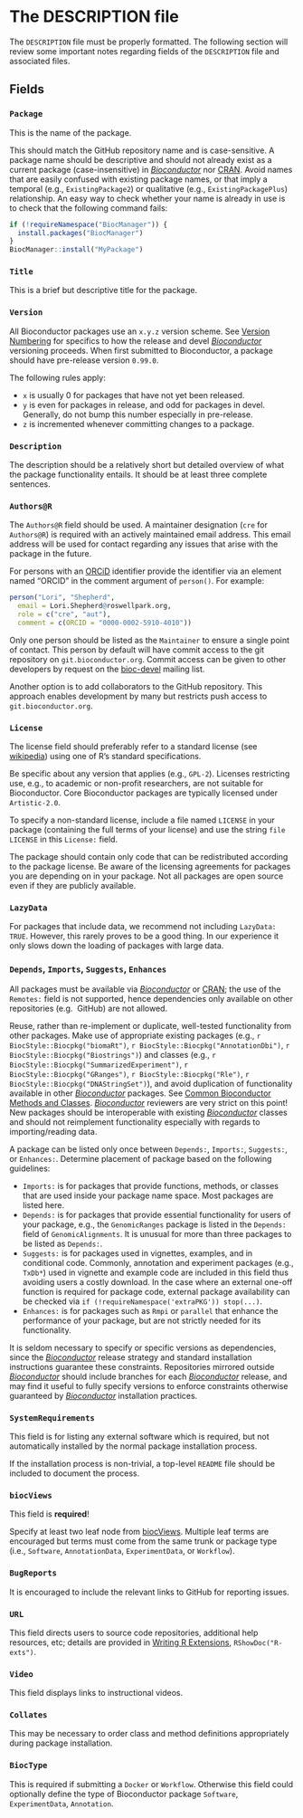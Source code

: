 # The DESCRIPTION file

The `DESCRIPTION` file must be properly formatted.
The following section will review some important notes regarding fields of the `DESCRIPTION` file and associated files.

## Fields

### `Package`

This is the name of the package.

This should match the <i class="fab fa-github"></i> GitHub repository name and is case-sensitive.
A package name should be descriptive and should not already exist as a current package (case-insensitive) in [_Bioconductor_](https://bioconductor.org/packages/release/BiocViews.html) nor [CRAN](https://cran.r-project.org/web/packages/available_packages_by_name.html).
Avoid names that are easily confused with existing package names, or that imply a temporal (e.g., `ExistingPackage2`) or qualitative (e.g., `ExistingPackagePlus`) relationship.
An easy way to check whether your name is already in use is to check that the following command fails:

```r
if (!requireNamespace("BiocManager")) {
  install.packages("BiocManager")
}
BiocManager::install("MyPackage")
```

### `Title`

This is a brief but descriptive title for the package.

### `Version`

All Bioconductor packages use an `x.y.z` version scheme.
See [Version Numbering](https://bioconductor.org/developers/how-to/version-numbering/) for specifics to how the release and devel [_Bioconductor_](https://bioconductor.org) versioning proceeds.
When first submitted to Bioconductor, a package should have pre-release version `0.99.0`.

The following rules apply:

- `x` is usually 0 for packages that have not yet been released.
- `y` is even for packages in release, and odd for packages in devel.
  Generally, do not bump this number especially in pre-release.
- `z` is incremented whenever committing changes to a package.

### `Description`

The description should be a relatively short but detailed overview of what the package functionality entails.
It should be at least three complete sentences.

### `Authors@R`

The `Authors@R` field should be used.
A maintainer designation (`cre` for `Authors@R`) is required with an actively maintained email address.
This email address will be used for contact regarding any issues that arise with the package in the future.

For persons with an [ORCiD](https://orcid.org/) identifier provide the identifier via an element named “ORCID” in the comment argument of `person()`.
For example:

```r
person("Lori", "Shepherd",
  email = Lori.Shepherd@roswellpark.org,
  role = c("cre", "aut"),
  comment = c(ORCID = "0000-0002-5910-4010"))
```

Only one person should be listed as the `Maintainer` to ensure a single point of contact.
This person by default will have commit access to the git repository on `git.bioconductor.org`.
Commit access can be given to other developers by request on the [bioc-devel](https://bioconductor.org/help/support/) mailing list.

Another option is to add collaborators to the <i class="fab fa-github"></i> GitHub repository.
This approach enables development by many but restricts push access to `git.bioconductor.org`.

### `License`

The license field should preferably refer to a standard license (see [wikipedia](http://en.wikipedia.org/wiki/Comparison_of_free_software_licences)) using one of R’s standard specifications.

Be specific about any version that applies (e.g., `GPL-2`).
Licenses restricting use, e.g., to academic or non-profit researchers, are not suitable for Bioconductor. Core Bioconductor packages are typically licensed under `Artistic-2.0`.

To specify a non-standard license, include a file named `LICENSE` in your package (containing the full terms of your license) and use the string `file LICENSE` in this `License:` field.

The package should contain only code that can be redistributed according to the package license.
Be aware of the licensing agreements for packages you are depending on in your package.
Not all packages are open source even if they are publicly available.

### `LazyData`

For packages that include data, we recommend not including `LazyData: TRUE`.
However, this rarely proves to be a good thing.
In our experience it only slows down the loading of packages with large data.

### `Depends`, `Imports`, `Suggests`, `Enhances`

All packages must be available via [_Bioconductor_](https://bioconductor.org/packages/release/BiocViews.html) or [CRAN](https://cran.r-project.org/web/packages/available_packages_by_name.html); the use of the `Remotes:` field is not supported, hence dependencies only available on other repositories (e.g. <i class="fab fa-github"></i> GitHub) are not allowed.

Reuse, rather than re-implement or duplicate, well-tested functionality from other packages.
Make use of appropriate existing packages (e.g., `r BiocStyle::Biocpkg("biomaRt")`, `r BiocStyle::Biocpkg("AnnotationDbi")`, `r BiocStyle::Biocpkg("Biostrings")`) and classes (e.g., `r BiocStyle::Biocpkg("SummarizedExperiment")`, `r BiocStyle::Biocpkg("GRanges")`, `r BiocStyle::Biocpkg("Rle")`, `r BiocStyle::Biocpkg("DNAStringSet")`), and avoid duplication of functionality available in other [_Bioconductor_](https://bioconductor.org) packages.
See [Common Bioconductor Methods and Classes](https://bioconductor.org/developers/how-to/commonMethodsAndClasses/). [_Bioconductor_](https://bioconductor.org) reviewers are very strict on this point!
New packages should be interoperable with existing [_Bioconductor_](https://bioconductor.org) classes and should not reimplement functionality especially with regards to importing/reading data.

A package can be listed only once between `Depends:`, `Imports:`, `Suggests:`, or `Enhances:`.
Determine placement of package based on the following guidelines:

- `Imports:` is for packages that provide functions, methods, or classes that are used inside your package name space.
  Most packages are listed here.
- `Depends:` is for packages that provide essential functionality for users of your package, e.g., the `GenomicRanges` package is listed in the `Depends:` field of `GenomicAlignments`.
  It is unusual for more than three packages to be listed as `Depends:`.
- `Suggests:` is for packages used in vignettes, examples, and in conditional code.
  Commonly, annotation and experiment packages (e.g., `TxDb*`) used in vignette and example code are included in this field thus avoiding users a costly download.
  In the case where an external one-off function is required for package code, external package availability can be checked via `if (!requireNamespace('extraPKG')) stop(...)`.
- `Enhances:` is for packages such as `Rmpi` or `parallel` that enhance the performance of your package, but are not strictly needed for its functionality.

It is seldom necessary to specify <i class="fab fa-r-project"></i> or specific versions as dependencies, since the [_Bioconductor_](https://bioconductor.org) release strategy and standard installation instructions guarantee these constraints.
Repositories mirrored outside [_Bioconductor_](https://bioconductor.org) should include branches for each [_Bioconductor_](https://bioconductor.org) release, and may find it useful to fully specify versions to enforce constraints otherwise guaranteed by [_Bioconductor_](https://bioconductor.org) installation practices.

### `SystemRequirements`

This field is for listing any external software which is required, but not automatically installed by the normal package installation process.

If the installation process is non-trivial, a top-level `README` file should be included to document the process.

### `biocViews`

This field is **required**!

Specify at least two leaf node from [biocViews](https://bioconductor.org/packages/release/BiocViews.html).
Multiple leaf terms are encouraged but terms must come from the same trunk or package type (i.e., `Software`, `AnnotationData`, `ExperimentData`, or `Workflow`).

### `BugReports`

It is encouraged to include the relevant links to <i class="fab fa-github"></i> GitHub for reporting issues.

### `URL`

This field directs users to source code repositories, additional help resources, etc; details are provided in [Writing R Extensions](https://cran.r-project.org/doc/manuals/r-release/R-exts.html), `RShowDoc("R-exts")`.

### `Video`

This field displays links to instructional videos.

### `Collates`

This may be necessary to order class and method definitions appropriately during package installation.

### `BiocType`

This is required if submitting a `Docker` or `Workflow`.
Otherwise this field could optionally define the type of Bioconductor package `Software`, `ExperimentData`, `Annotation`.
